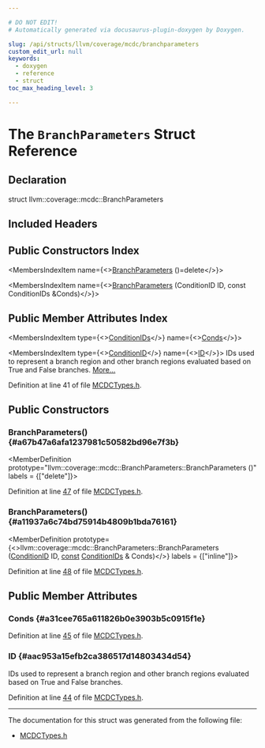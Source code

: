 ```yaml
---

# DO NOT EDIT!
# Automatically generated via docusaurus-plugin-doxygen by Doxygen.

slug: /api/structs/llvm/coverage/mcdc/branchparameters
custom_edit_url: null
keywords:
  - doxygen
  - reference
  - struct
toc_max_heading_level: 3

---
```





# The `BranchParameters` Struct Reference

<DoxygenPage pluginConfig={pluginConfig}>



## Declaration

<CodeBlock>struct llvm::coverage::mcdc::BranchParameters</CodeBlock>

## Included Headers

<IncludesList>
<IncludesListItem
  filePath="llvm/ProfileData/Coverage/MCDCTypes.h"
  permalink="/docs/api/files/include/include/llvm/include/llvm/profiledata/include/llvm/profiledata/coverage/mcdctypes-h"
  isLocal="true" />
</IncludesList>

## Public Constructors Index

<MembersIndex>

<MembersIndexItem
  name={<><a href="#a67b47a6afa1237981c50582bd96e7f3b">BranchParameters</a> ()=delete</>}>
</MembersIndexItem>

<MembersIndexItem
  name={<><a href="#a11937a6c74bd75914b4809b1bda76161">BranchParameters</a> (ConditionID ID, const ConditionIDs &amp;Conds)</>}>
</MembersIndexItem>

</MembersIndex>

## Public Member Attributes Index

<MembersIndex>

<MembersIndexItem
  type={<><a href="/docs/api/namespaces/llvm/coverage/mcdc/#a9cc68f11a8ddf4b1032a53531107373d">ConditionIDs</a></>}
  name={<><a href="#a31cee765a611826b0e3903b5c0915f1e">Conds</a></>}>
</MembersIndexItem>

<MembersIndexItem
  type={<><a href="/docs/api/namespaces/llvm/coverage/mcdc/#a63a49e70ac940938cebbbe7c41a08cce">ConditionID</a></>}
  name={<><a href="#aac953a15efb2ca386517d14803434d54">ID</a></>}>
IDs used to represent a branch region and other branch regions evaluated based on True and False branches. <a href="#aac953a15efb2ca386517d14803434d54">More...</a>
</MembersIndexItem>

</MembersIndex>


Definition at line 41 of file <a href="/docs/api/files/include/include/llvm/include/llvm/profiledata/include/llvm/profiledata/coverage/mcdctypes-h">MCDCTypes.h</a>.

<SectionDefinition>

## Public Constructors

### BranchParameters() {#a67b47a6afa1237981c50582bd96e7f3b}

<MemberDefinition
  prototype="llvm::coverage::mcdc::BranchParameters::BranchParameters ()"
  labels = {["delete"]}>

Definition at line <a href="/docs/api/files/include/include/llvm/include/llvm/profiledata/include/llvm/profiledata/coverage/mcdctypes-h/#l00047">47</a> of file <a href="/docs/api/files/include/include/llvm/include/llvm/profiledata/include/llvm/profiledata/coverage/mcdctypes-h">MCDCTypes.h</a>.
</MemberDefinition>

### BranchParameters() {#a11937a6c74bd75914b4809b1bda76161}

<MemberDefinition
  prototype={<>llvm::coverage::mcdc::BranchParameters::BranchParameters (<a href="/docs/api/namespaces/llvm/coverage/mcdc/#a63a49e70ac940938cebbbe7c41a08cce">ConditionID</a> ID, <a href="/docs/api/files/lib/lib/target/lib/target/aarch64/aarch64promoteconstant-cpp/#a90f8350fecae261c25be85d38b451bff">const</a> <a href="/docs/api/namespaces/llvm/coverage/mcdc/#a9cc68f11a8ddf4b1032a53531107373d">ConditionIDs</a> &amp; Conds)</>}
  labels = {["inline"]}>

Definition at line <a href="/docs/api/files/include/include/llvm/include/llvm/profiledata/include/llvm/profiledata/coverage/mcdctypes-h/#l00048">48</a> of file <a href="/docs/api/files/include/include/llvm/include/llvm/profiledata/include/llvm/profiledata/coverage/mcdctypes-h">MCDCTypes.h</a>.
</MemberDefinition>

</SectionDefinition>

<SectionDefinition>

## Public Member Attributes

### Conds {#a31cee765a611826b0e3903b5c0915f1e}

<MemberDefinition
  prototype="ConditionIDs llvm::coverage::mcdc::BranchParameters::Conds">

Definition at line <a href="/docs/api/files/include/include/llvm/include/llvm/profiledata/include/llvm/profiledata/coverage/mcdctypes-h/#l00045">45</a> of file <a href="/docs/api/files/include/include/llvm/include/llvm/profiledata/include/llvm/profiledata/coverage/mcdctypes-h">MCDCTypes.h</a>.
</MemberDefinition>

### ID {#aac953a15efb2ca386517d14803434d54}

<MemberDefinition
  prototype="ConditionID llvm::coverage::mcdc::BranchParameters::ID">
IDs used to represent a branch region and other branch regions evaluated based on True and False branches.

Definition at line <a href="/docs/api/files/include/include/llvm/include/llvm/profiledata/include/llvm/profiledata/coverage/mcdctypes-h/#l00044">44</a> of file <a href="/docs/api/files/include/include/llvm/include/llvm/profiledata/include/llvm/profiledata/coverage/mcdctypes-h">MCDCTypes.h</a>.
</MemberDefinition>

</SectionDefinition>

<hr/>

The documentation for this struct was generated from the following file:

<ul>
<li><a href="/docs/api/files/include/include/llvm/include/llvm/profiledata/include/llvm/profiledata/coverage/mcdctypes-h">MCDCTypes.h</a></li>
</ul>

</DoxygenPage>
